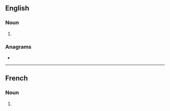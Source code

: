 ==English==

===Noun===
{{head|en|noun form}}

# {{plural of|cornemuse|lang=en}}

===Anagrams===
* {{anagrams|en|a=ceemnorssu|reconsumes}}

----

==French==

===Noun===
{{head|fr|noun plural form|g=f}}

# {{plural of|cornemuse|lang=fr}}